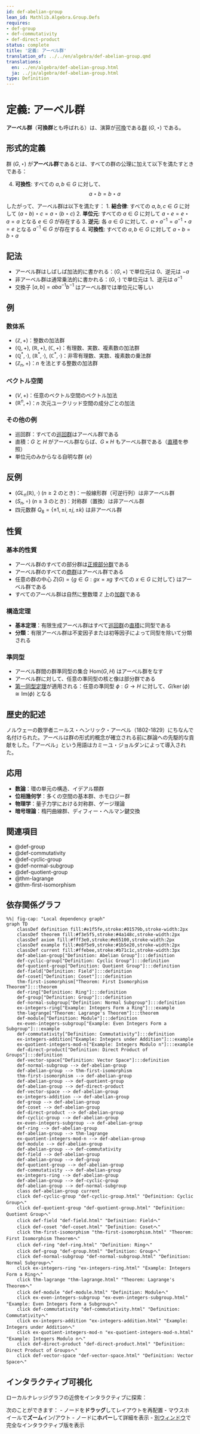 ```yaml
---
id: def-abelian-group
lean_id: Mathlib.Algebra.Group.Defs
requires:
- def-group
- def-commutativity
- def-direct-product
status: complete
title: '定義: アーベル群'
translation_of: ../../en/algebra/def-abelian-group.qmd
translations:
  en: ../en/algebra/def-abelian-group.html
  ja: ../ja/algebra/def-abelian-group.html
type: Definition
---
```


# 定義: アーベル群 {#def-abelian-group}

**アーベル群**（**可換群**とも呼ばれる）は、演算が[可換](def-commutativity.qmd)である[群](def-group.qmd) $(G, \star)$ である。

## 形式的定義

群 $(G, \star)$ が**アーベル群**であるとは、すべての群の公理に加えて以下を満たすときである：

4. **可換性**: すべての $a, b \in G$ に対して、
   $$a \star b = b \star a$$

したがって、アーベル群は以下を満たす：
1. **結合律**: すべての $a, b, c \in G$ に対して $(a \star b) \star c = a \star (b \star c)$
2. **単位元**: すべての $a \in G$ に対して $a \star e = e \star a = a$ となる $e \in G$ が存在する
3. **逆元**: 各 $a \in G$ に対して、$a \star a^{-1} = a^{-1} \star a = e$ となる $a^{-1} \in G$ が存在する
4. **可換性**: すべての $a, b \in G$ に対して $a \star b = b \star a$

## 記法

- アーベル群はしばしば加法的に書かれる：$(G, +)$ で単位元は $0$、逆元は $-a$
- 非アーベル群は通常乗法的に書かれる：$(G, \cdot)$ で単位元は $1$、逆元は $a^{-1}$
- 交換子 $[a,b] = aba^{-1}b^{-1}$ はアーベル群では単位元に等しい

## 例

### 数体系
- $(\mathbb{Z}, +)$：整数の加法群
- $(\mathbb{Q}, +)$, $(\mathbb{R}, +)$, $(\mathbb{C}, +)$：有理数、実数、複素数の加法群
- $(\mathbb{Q}^*, \cdot)$, $(\mathbb{R}^*, \cdot)$, $(\mathbb{C}^*, \cdot)$：非零有理数、実数、複素数の乗法群
- $(\mathbb{Z}_n, +)$：$n$ を法とする整数の加法群

### ベクトル空間
- $(V, +)$：任意のベクトル空間のベクトル加法
- $(\mathbb{R}^n, +)$：$n$ 次元ユークリッド空間の成分ごとの加法

### その他の例
- 巡回群：すべての[巡回群](def-cyclic-group.qmd)はアーベル群である
- 直積：$G$ と $H$ がアーベル群ならば、$G \times H$ もアーベル群である（[直積](def-direct-product.qmd)を参照）
- 単位元のみからなる自明な群 $\{e\}$

## 反例

- $(GL_n(\mathbb{R}), \cdot)$ ($n \geq 2$ のとき)：一般線形群（可逆行列）は非アーベル群
- $(S_n, \circ)$ ($n \geq 3$ のとき)：対称群（置換）は非アーベル群
- 四元数群 $Q_8 = \{\pm 1, \pm i, \pm j, \pm k\}$ は非アーベル群

## 性質

### 基本的性質
- アーベル群のすべての部分群は[正規部分群](def-normal-subgroup.qmd)である
- アーベル群のすべての[商群](def-quotient-group.qmd)はアーベル群である
- 任意の群の中心 $Z(G) = \{g \in G : gx = xg \text{ すべての } x \in G \text{ に対して}\}$ はアーベル群である
- すべてのアーベル群は自然に整数環 $\mathbb{Z}$ 上の[加群](def-module.qmd)である

### 構造定理
- **基本定理**：有限生成アーベル群はすべて[巡回群](def-cyclic-group.qmd)の[直積](def-direct-product.qmd)に同型である
- **分類**：有限アーベル群は不変因子または初等因子によって同型を除いて分類される

### 準同型
- アーベル群間の群準同型の集合 $\text{Hom}(G, H)$ はアーベル群をなす
- アーベル群に対して、任意の準同型の核と像は部分群である
- [第一同型定理](thm-first-isomorphism.qmd)が適用される：任意の準同型 $\phi: G \to H$ に対して、$G/\ker(\phi) \cong \text{Im}(\phi)$ となる

## 歴史的記述

ノルウェーの数学者ニールス・ヘンリック・アーベル（1802-1829）にちなんで名付けられた。アーベルは群の形式的概念が確立される前に群論への先駆的な貢献をした。「アーベル」という用語はカミーユ・ジョルダンによって導入された。

## 応用

- **数論**：環の単元の構造、イデアル類群
- **位相幾何学**：多くの空間の基本群、ホモロジー群
- **物理学**：量子力学における対称群、ゲージ理論
- **暗号理論**：楕円曲線群、ディフィー・ヘルマン鍵交換

## 関連項目

- @def-group
- @def-commutativity
- @def-cyclic-group
- @def-normal-subgroup
- @def-quotient-group
- @thm-lagrange
- @thm-first-isomorphism

## 依存関係グラフ

```mermaid
%%| fig-cap: "Local dependency graph"
graph TD
    classDef definition fill:#e1f5fe,stroke:#01579b,stroke-width:2px
    classDef theorem fill:#f3e5f5,stroke:#4a148c,stroke-width:2px
    classDef axiom fill:#fff3e0,stroke:#e65100,stroke-width:2px
    classDef example fill:#e8f5e9,stroke:#1b5e20,stroke-width:2px
    classDef current fill:#ffebee,stroke:#b71c1c,stroke-width:3px
    def-abelian-group["Definition: Abelian Group"]:::definition
    def-cyclic-group["Definition: Cyclic Group"]:::definition
    def-quotient-group["Definition: Quotient Group"]:::definition
    def-field["Definition: Field"]:::definition
    def-coset["Definition: Coset"]:::definition
    thm-first-isomorphism["Theorem: First Isomorphism Theorem"]:::theorem
    def-ring["Definition: Ring"]:::definition
    def-group["Definition: Group"]:::definition
    def-normal-subgroup["Definition: Normal Subgroup"]:::definition
    ex-integers-ring["Example: Integers Form a Ring"]:::example
    thm-lagrange["Theorem: Lagrange's Theorem"]:::theorem
    def-module["Definition: Module"]:::definition
    ex-even-integers-subgroup["Example: Even Integers Form a Subgroup"]:::example
    def-commutativity["Definition: Commutativity"]:::definition
    ex-integers-addition["Example: Integers under Addition"]:::example
    ex-quotient-integers-mod-n["Example: Integers Modulo n"]:::example
    def-direct-product["Definition: Direct Product of Groups"]:::definition
    def-vector-space["Definition: Vector Space"]:::definition
    def-normal-subgroup --> def-abelian-group
    def-abelian-group --> thm-first-isomorphism
    thm-first-isomorphism --> def-abelian-group
    def-abelian-group --> def-quotient-group
    def-abelian-group --> def-direct-product
    def-vector-space --> def-abelian-group
    ex-integers-addition --> def-abelian-group
    def-group --> def-abelian-group
    def-coset --> def-abelian-group
    def-direct-product --> def-abelian-group
    def-cyclic-group --> def-abelian-group
    ex-even-integers-subgroup --> def-abelian-group
    def-ring --> def-abelian-group
    def-abelian-group --> thm-lagrange
    ex-quotient-integers-mod-n --> def-abelian-group
    def-module --> def-abelian-group
    def-abelian-group --> def-commutativity
    def-field --> def-abelian-group
    def-abelian-group --> def-group
    def-quotient-group --> def-abelian-group
    def-commutativity --> def-abelian-group
    ex-integers-ring --> def-abelian-group
    def-abelian-group --> def-cyclic-group
    def-abelian-group --> def-normal-subgroup
    class def-abelian-group current
    click def-cyclic-group "def-cyclic-group.html" "Definition: Cyclic Groupへ"
    click def-quotient-group "def-quotient-group.html" "Definition: Quotient Groupへ"
    click def-field "def-field.html" "Definition: Fieldへ"
    click def-coset "def-coset.html" "Definition: Cosetへ"
    click thm-first-isomorphism "thm-first-isomorphism.html" "Theorem: First Isomorphism Theoremへ"
    click def-ring "def-ring.html" "Definition: Ringへ"
    click def-group "def-group.html" "Definition: Groupへ"
    click def-normal-subgroup "def-normal-subgroup.html" "Definition: Normal Subgroupへ"
    click ex-integers-ring "ex-integers-ring.html" "Example: Integers Form a Ringへ"
    click thm-lagrange "thm-lagrange.html" "Theorem: Lagrange's Theoremへ"
    click def-module "def-module.html" "Definition: Moduleへ"
    click ex-even-integers-subgroup "ex-even-integers-subgroup.html" "Example: Even Integers Form a Subgroupへ"
    click def-commutativity "def-commutativity.html" "Definition: Commutativityへ"
    click ex-integers-addition "ex-integers-addition.html" "Example: Integers under Additionへ"
    click ex-quotient-integers-mod-n "ex-quotient-integers-mod-n.html" "Example: Integers Modulo nへ"
    click def-direct-product "def-direct-product.html" "Definition: Direct Product of Groupsへ"
    click def-vector-space "def-vector-space.html" "Definition: Vector Spaceへ"
```

## インタラクティブ可視化

ローカルナレッジグラフの近傍をインタラクティブに探索：

::: {.graph-viz data-id="def-abelian-group" data-width="700" data-height="500"}
:::

次のことができます：
- ノードを**ドラッグ**してレイアウトを再配置
- マウスホイールで**ズーム**イン/アウト
- ノードに**ホバー**して詳細を表示
- [別ウィンドウ](../../output/interactive/def-abelian-group.html){target="_blank"}で完全なインタラクティブ版を表示
